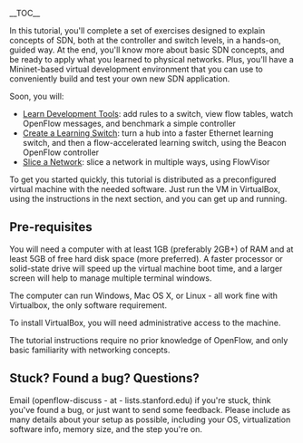 __TOC__


<!---[[images/Tutorial_flow_hw.png]]--->

In this tutorial, you'll complete a set of exercises designed to explain concepts of SDN, both at the controller and switch levels, in a hands-on, guided way.  At the end, you'll know more about basic SDN concepts, and be ready to apply what you learned to physical networks.  Plus, you'll have a Mininet-based virtual development environment that you can use to conveniently build and test your own new SDN application.

Soon, you will:
* [[Learn-Development-Tools|Learn Development Tools]]: add rules to a switch, view flow tables, watch OpenFlow messages, and benchmark a simple controller
* [[Create-Learning-Switch|Create a Learning Switch]]: turn a hub into a faster Ethernet learning switch, and then a flow-accelerated learning switch, using the Beacon OpenFlow controller
* [[FlowVisor-Exercise|Slice a Network]]: slice a network in multiple ways, using FlowVisor

To get you started quickly, this tutorial is distributed as a preconfigured virtual machine with the needed software.  Just run the VM in VirtualBox, using the instructions in the next section, and you can get up and running.

==Pre-requisites==
You will need a computer with at least 1GB (preferably 2GB+) of RAM and at least 5GB of free hard disk space (more preferred).  A faster processor or solid-state drive will speed up the virtual machine boot time, and a larger screen will help to manage multiple terminal windows.

The computer can run Windows, Mac OS X, or Linux - all work fine with Virtualbox, the only software requirement.

To install VirtualBox, you will need administrative access to the machine.

The tutorial instructions require no prior knowledge of OpenFlow, and only basic familiarity with networking concepts.

==Stuck?  Found a bug?  Questions?==
Email (openflow-discuss - at - lists.stanford.edu) if you're stuck, think you've found a bug, or just want to send some feedback.  Please include as many details about your setup as possible, including your OS, virtualization software info, memory size, and the step you're on.

